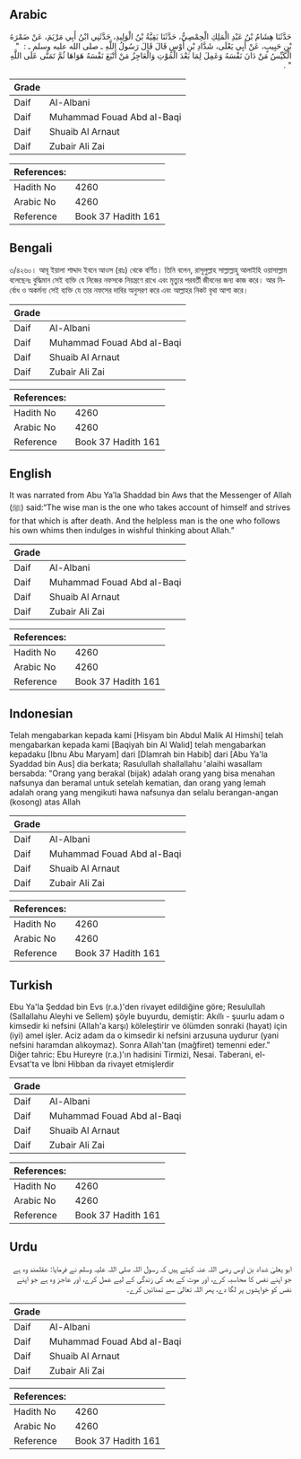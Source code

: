 ## Arabic

<div dir="rtl" lang="ar" style={{fontSize:'larger',backgroundColor:'#f8f9fa',padding:20}}>حَدَّثَنَا هِشَامُ بْنُ عَبْدِ الْمَلِكِ الْحِمْصِيُّ، حَدَّثَنَا بَقِيَّةُ بْنُ الْوَلِيدِ، حَدَّثَنِي ابْنُ أَبِي مَرْيَمَ، عَنْ ضَمْرَةَ بْنِ حَبِيبٍ، عَنْ أَبِي يَعْلَى، شَدَّادِ بْنِ أَوْسٍ قَالَ قَالَ رَسُولُ اللَّهِ ـ صلى الله عليه وسلم ـ ‏:‏ ‏ "‏ الْكَيِّسُ مَنْ دَانَ نَفْسَهُ وَعَمِلَ لِمَا بَعْدَ الْمَوْتِ وَالْعَاجِزُ مَنْ أَتْبَعَ نَفْسَهُ هَوَاهَا ثُمَّ تَمَنَّى عَلَى اللَّهِ ‏"‏ ‏.‏</div><div style={{backgroundColor:'#f8f9fa',padding:20, marginBottom: 10}}><table>
      <thead>
        <tr>
          <th>Grade</th>
          <th></th>
        </tr>
      </thead>
      <tbody>
<tr><td>Daif</td><td>Al-Albani</td></tr><tr><td>Daif</td><td>Muhammad Fouad Abd al-Baqi</td></tr><tr><td>Daif</td><td>Shuaib Al Arnaut</td></tr><tr><td>Daif</td><td>Zubair Ali Zai</td></tr></tbody></table><table>
        <thead>
          <tr>
            <th>References:</th>
            <th></th>
          </tr>
        </thead>
        <tbody><tr><td>Hadith No</td><td>4260</td></tr><tr><td>Arabic No</td><td>4260</td></tr><tr><td>Reference</td><td>Book 37 Hadith 161</td></tr></tbody></table></div>

## Bengali

<div dir="ltr" lang="bn" style={{fontSize:'larger',backgroundColor:'#f8f9fa',padding:20}}>৩/৪২৬০। আবূ ইয়ালা শাদ্দাদ ইবনে আওস (রাঃ) থেকে বর্ণিত। তিনি বলেন, রাসূলুল্লাহ সাল্লাল্লাহু আলাইহি ওয়াসাল্লাম বলেছেনঃ বুদ্ধিমান সেই ব্যক্তি যে নিজের নফসকে নিয়ন্ত্রণে রাখে এবং মৃত্যুর পরবর্তী জীবনের জন্য কাজ করে। আর নির্বোধ ও অকর্মন্য সেই ব্যক্তি যে তার নফসের দাবির অনুসরণ করে এবং আল্লাহর নিকট বৃথা আশা করে।</div><div style={{backgroundColor:'#f8f9fa',padding:20, marginBottom: 10}}><table>
      <thead>
        <tr>
          <th>Grade</th>
          <th></th>
        </tr>
      </thead>
      <tbody>
<tr><td>Daif</td><td>Al-Albani</td></tr><tr><td>Daif</td><td>Muhammad Fouad Abd al-Baqi</td></tr><tr><td>Daif</td><td>Shuaib Al Arnaut</td></tr><tr><td>Daif</td><td>Zubair Ali Zai</td></tr></tbody></table><table>
        <thead>
          <tr>
            <th>References:</th>
            <th></th>
          </tr>
        </thead>
        <tbody><tr><td>Hadith No</td><td>4260</td></tr><tr><td>Arabic No</td><td>4260</td></tr><tr><td>Reference</td><td>Book 37 Hadith 161</td></tr></tbody></table></div>

## English

<div dir="ltr" lang="en" style={{fontSize:'larger',backgroundColor:'#f8f9fa',padding:20}}>It was narrated from Abu Ya’la Shaddad bin Aws that the Messenger of Allah (ﷺ) said:“The wise man is the one who takes account of himself and strives for that which is after death. And the helpless man is the one who follows his own whims then indulges in wishful thinking about Allah.”</div><div style={{backgroundColor:'#f8f9fa',padding:20, marginBottom: 10}}><table>
      <thead>
        <tr>
          <th>Grade</th>
          <th></th>
        </tr>
      </thead>
      <tbody>
<tr><td>Daif</td><td>Al-Albani</td></tr><tr><td>Daif</td><td>Muhammad Fouad Abd al-Baqi</td></tr><tr><td>Daif</td><td>Shuaib Al Arnaut</td></tr><tr><td>Daif</td><td>Zubair Ali Zai</td></tr></tbody></table><table>
        <thead>
          <tr>
            <th>References:</th>
            <th></th>
          </tr>
        </thead>
        <tbody><tr><td>Hadith No</td><td>4260</td></tr><tr><td>Arabic No</td><td>4260</td></tr><tr><td>Reference</td><td>Book 37 Hadith 161</td></tr></tbody></table></div>

## Indonesian

<div dir="ltr" lang="id" style={{fontSize:'larger',backgroundColor:'#f8f9fa',padding:20}}>Telah mengabarkan kepada kami [Hisyam bin Abdul Malik Al Himshi] telah mengabarkan kepada kami [Baqiyah bin Al Walid] telah mengabarkan kepadaku [Ibnu Abu Maryam] dari [Dlamrah bin Habib] dari [Abu Ya'la Syaddad bin Aus] dia berkata; Rasulullah shallallahu 'alaihi wasallam bersabda: "Orang yang berakal (bijak) adalah orang yang bisa menahan nafsunya dan beramal untuk setelah kematian, dan orang yang lemah adalah orang yang mengikuti hawa nafsunya dan selalu berangan-angan (kosong) atas Allah</div><div style={{backgroundColor:'#f8f9fa',padding:20, marginBottom: 10}}><table>
      <thead>
        <tr>
          <th>Grade</th>
          <th></th>
        </tr>
      </thead>
      <tbody>
<tr><td>Daif</td><td>Al-Albani</td></tr><tr><td>Daif</td><td>Muhammad Fouad Abd al-Baqi</td></tr><tr><td>Daif</td><td>Shuaib Al Arnaut</td></tr><tr><td>Daif</td><td>Zubair Ali Zai</td></tr></tbody></table><table>
        <thead>
          <tr>
            <th>References:</th>
            <th></th>
          </tr>
        </thead>
        <tbody><tr><td>Hadith No</td><td>4260</td></tr><tr><td>Arabic No</td><td>4260</td></tr><tr><td>Reference</td><td>Book 37 Hadith 161</td></tr></tbody></table></div>

## Turkish

<div dir="ltr" lang="tr" style={{fontSize:'larger',backgroundColor:'#f8f9fa',padding:20}}>Ebu Ya'la Şeddad bin Evs (r.a.)'den rivayet edildiğine göre; Resulullah (Sallallahu Aleyhi ve Sellem) şöyle buyurdu, demiştir: Akıllı - şuurlu adam o kimsedir ki nefsini (Allah'a karşı) köleleştirir ve ölümden sonraki (hayat) için (iyi) amel işler. Aciz adam da o kimsedir ki nefsini arzusuna uydurur (yani nefsini haramdan alıkoymaz). Sonra Allah'tan (mağfiret) temenni eder." Diğer tahric: Ebu Hureyre (r.a.)'ın hadisini Tirmizi, Nesai. Taberani, el-Evsat'ta ve İbni Hibban da rivayet etmişlerdir</div><div style={{backgroundColor:'#f8f9fa',padding:20, marginBottom: 10}}><table>
      <thead>
        <tr>
          <th>Grade</th>
          <th></th>
        </tr>
      </thead>
      <tbody>
<tr><td>Daif</td><td>Al-Albani</td></tr><tr><td>Daif</td><td>Muhammad Fouad Abd al-Baqi</td></tr><tr><td>Daif</td><td>Shuaib Al Arnaut</td></tr><tr><td>Daif</td><td>Zubair Ali Zai</td></tr></tbody></table><table>
        <thead>
          <tr>
            <th>References:</th>
            <th></th>
          </tr>
        </thead>
        <tbody><tr><td>Hadith No</td><td>4260</td></tr><tr><td>Arabic No</td><td>4260</td></tr><tr><td>Reference</td><td>Book 37 Hadith 161</td></tr></tbody></table></div>

## Urdu

<div dir="rtl" lang="ur" style={{fontSize:'larger',backgroundColor:'#f8f9fa',padding:20}}>ابو یعلیٰ شداد بن اوس رضی اللہ عنہ کہتے ہیں کہ رسول اللہ صلی اللہ علیہ وسلم نے فرمایا: عقلمند وہ ہے جو اپنے نفس کا محاسبہ کرے، اور موت کے بعد کی زندگی کے لیے عمل کرے، اور عاجز وہ ہے جو اپنے نفس کو خواہشوں پر لگا دے، پھر اللہ تعالیٰ سے تمنائیں کرے۔</div><div style={{backgroundColor:'#f8f9fa',padding:20, marginBottom: 10}}><table>
      <thead>
        <tr>
          <th>Grade</th>
          <th></th>
        </tr>
      </thead>
      <tbody>
<tr><td>Daif</td><td>Al-Albani</td></tr><tr><td>Daif</td><td>Muhammad Fouad Abd al-Baqi</td></tr><tr><td>Daif</td><td>Shuaib Al Arnaut</td></tr><tr><td>Daif</td><td>Zubair Ali Zai</td></tr></tbody></table><table>
        <thead>
          <tr>
            <th>References:</th>
            <th></th>
          </tr>
        </thead>
        <tbody><tr><td>Hadith No</td><td>4260</td></tr><tr><td>Arabic No</td><td>4260</td></tr><tr><td>Reference</td><td>Book 37 Hadith 161</td></tr></tbody></table></div>